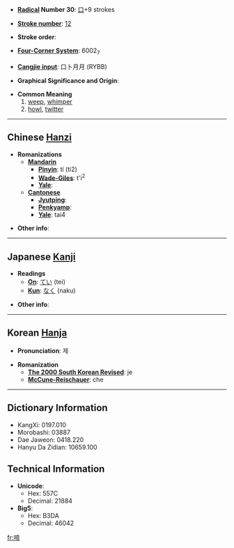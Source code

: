* '''[[Wiktionary:Chinese radical index| Radical]] Number 30''': [[Wiktionary:Chinese radical index 口|口]]+9 strokes

* '''[[Wiktionary:Chinese total strokes index|Stroke number]]''': [[Wiktionary:Chinese total strokes index 12|12]]

* '''Stroke order''': 

* '''[[Wiktionary:Chinese four corner index|Four-Corner System]]''': 6002<sub>7</sub>

* '''[[Wiktionary:Chinese Cangjie index|Cangjie input]]''': 口卜月月 (RYBB)

* '''Graphical Significance and Origin''': 

* '''Common Meaning'''
*#[[weep]], [[whimper]]
*# [[howl]], [[twitter]]

----

== Chinese [[Hanzi]] ==

* '''Romanizations'''
** '''[[Mandarin]]'''
*** '''[[Pinyin]]''': tí (ti2)
*** '''[[Wade-Giles]]''': t'i<sup>2</sup>
*** '''[[Yale]]''': 
** '''[[Cantonese]]'''
*** '''[[Jyutping]]''':
*** '''[[Penkyamp]]''': 
*** '''[[Yale]]''': tai4

* '''Other info''': 

----

== Japanese [[Kanji]] ==

* '''Readings'''
** '''[[On]]''': [[てい]] (tei)
** '''[[Kun]]''': [[なく]] (naku)

* '''Other info''':  

----

== Korean [[Hanja]] ==

* '''Pronunciation''': 제

* '''Romanization'''
** '''[[The 2000 South Korean Revised Romanization|The 2000 South Korean Revised]]''': je
** '''[[McCune-Reischauer]]''': che

----

== Dictionary Information ==

* KangXi: 0197.010
* Morobashi: 03887
* Dae Jaweon: 0418.220
* Hanyu Da Zidian: 10659.100

== Technical Information ==

* '''Unicode''':
** Hex: 557C
** Decimal: 21884
* '''Big5''':
** Hex: B3DA
** Decimal: 46042

[[fr:啼]]